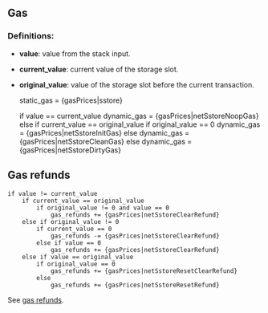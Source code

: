 ## Gas

### Definitions:
- **value**: value from the stack input.
- **current_value**: current value of the storage slot.
- **original_value**: value of the storage slot before the current transaction.


    static_gas = {gasPrices|sstore}

    if value == current_value
        dynamic_gas = {gasPrices|netSstoreNoopGas}
    else if current_value == original_value
        if original_value == 0
            dynamic_gas = {gasPrices|netSstoreInitGas}
        else
            dynamic_gas = {gasPrices|netSstoreCleanGas}
    else
        dynamic_gas = {gasPrices|netSstoreDirtyGas}

## Gas refunds

    if value != current_value
        if current_value == original_value
            if original_value != 0 and value == 0
                gas_refunds += {gasPrices|netSstoreClearRefund}
        else if original_value != 0
            if current_value == 0
                gas_refunds -= {gasPrices|netSstoreClearRefund}
            else if value == 0
                gas_refunds += {gasPrices|netSstoreClearRefund}
        else if value == original_value
            if original_value == 0
                gas_refunds += {gasPrices|netSstoreResetClearRefund}
            else
                gas_refunds += {gasPrices|netSstoreResetRefund}

See [gas refunds](/about).
